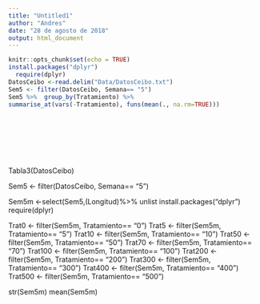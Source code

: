 ```yaml
---
title: "Untitled1"
author: "Andres"
date: "28 de agosto de 2018"
output: html_document
---
```


```r
knitr::opts_chunk$set(echo = TRUE)
install.packages("dplyr")
  require(dplyr)
DatosCeibo <-read.delim("Data/DatosCeibo.txt")
Sem5 <- filter(DatosCeibo, Semana== "5")
Sem5 %>%  group_by(Tratamiento) %>%
summarise_at(vars(-Tratamiento), funs(mean(., na.rm=TRUE)))


  
  
  
 
  
```


Tabla3(DatosCeibo)

 Sem5 <- filter(DatosCeibo, Semana== "5")

 Sem5m <-select(Sem5,(Longitud)%>% unlist
    install.packages("dplyr")
  require(dplyr)              
                  
  Trat0 <- filter(Sem5m, Tratamiento== "0") 
  Trat5 <- filter(Sem5m, Tratamiento== "5")
  Trat10 <- filter(Sem5m, Tratamiento== "10")
  Trat50 <- filter(Sem5m, Tratamiento== "50")
  Trat70 <- filter(Sem5m, Tratamiento== "70")
  Trat100 <- filter(Sem5m, Tratamiento== "100")
  Trat200 <- filter(Sem5m, Tratamiento== "200")
  Trat300 <- filter(Sem5m, Tratamiento== "300")
  Trat400 <- filter(Sem5m, Tratamiento== "400")
  Trat500 <- filter(Sem5m, Tratamiento== "500")
  
  str(Sem5m)
  mean(Sem5m)
